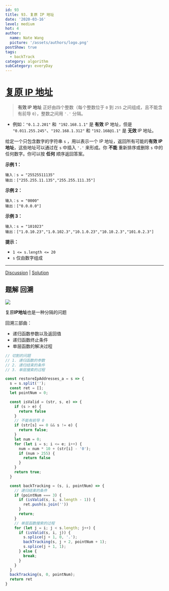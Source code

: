```yaml
---
id: 93
title: 93. 复原 IP 地址
date: '2020-03-16'
level: medium
hot: 4
author:
  name: Nate Wang
  picture: '/assets/authors/logo.png'
postShow: true
tags:
  - backTrack
category: algorithm
subCategory: everyDay
---
```


# [复原 IP 地址](https://leetcode-cn.com/problems/restore-ip-addresses/description/)



> **有效 IP 地址** 正好由四个整数（每个整数位于 `0` 到 `255` 之间组成，且不能含有前导 `0`），整数之间用 `'.'` 分隔。

- 例如：`"0.1.2.201"` 和` "192.168.1.1"` 是 **有效** IP 地址，但是 `"0.011.255.245"`、`"192.168.1.312"` 和 `"192.168@1.1"` 是 **无效** IP 地址。

给定一个只包含数字的字符串 `s` ，用以表示一个 IP 地址，返回所有可能的**有效 IP 地址**，这些地址可以通过在 `s` 中插入 `'.'` 来形成。你 **不能** 重新排序或删除 `s` 中的任何数字。你可以按 **任何** 顺序返回答案。

 

**示例 1：**

```
输入：s = "25525511135"
输出：["255.255.11.135","255.255.111.35"]
```

**示例 2：**

```
输入：s = "0000"
输出：["0.0.0.0"]
```

**示例 3：**

```
输入：s = "101023"
输出：["1.0.10.23","1.0.102.3","10.1.0.23","10.10.2.3","101.0.2.3"]
```

 

**提示：**

- `1 <= s.length <= 20`
- `s` 仅由数字组成

------

[Discussion](https://leetcode-cn.com/problems/restore-ip-addresses/comments/) | [Solution](https://leetcode-cn.com/problems/restore-ip-addresses/solution/)

## 题解 回溯



![](/Users/wangbaoqi/个人资源/图片素材搜集/博客/algorithm/backTracking/复原IP地址.svg)

复原**IP地址**也是一种分隔的问题

回溯三部曲：

- 递归函数参数以及返回值
- 递归函数终止条件
- 单层函数的解决过程



```js
// 切割的问题
// 1. 递归函数的参数
// 2. 递归结束的条件
// 3. 单层搜索的过程

const restoreIpAddresses_a = s => {
  s = s.split('');
  const ret = [];
  let pointNum = 0;

  const isValid = (str, s, e) => {
    if (s > e) {
      return false
    }
    // 不能有前导 0 
    if (str[s] == 0 && s != e) {
      return false;      
    }
    let num = 0;
    for (let i = s; i <= e; i++) {
      num = num * 10 + (str[i] - '0');
      if (num > 255) {
        return false
      }
    }
    return true;
  }

  const backTracking = (s, i, pointNum) => {
    // 递归结束的条件
    if (pointNum === 3) {
      if (isValid(s, i, s.length - 1)) {
        ret.push(s.join(''))
      }
      return;
    }
    // 单层函数搜索的过程
    for (let j = i; j < s.length; j++) {
      if (isValid(s, i, j)) {
        s.splice(j + 1, 0, '.');
        backTracking(s, j + 2, pointNum + 1);
        s.splice(j + 1, 1);
      } else {
        break;
      }
    }
  }
  backTracking(s, 0, pointNum);
  return ret
}
```

